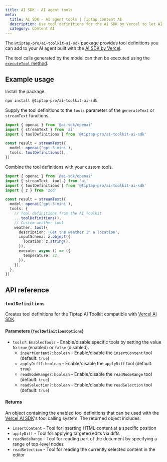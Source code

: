 ```yaml
---
title: AI SDK - AI agent tools
meta:
  title: AI SDK - AI agent tools | Tiptap Content AI
  description: Use tool definitions for the AI SDK by Vercel to let AI agents read and edit Tiptap documents.
  category: Content AI
---
```


The `@tiptap-pro/ai-toolkit-ai-sdk` package provides tool definitions you can add to your AI agent built with the [AI SDK by Vercel](https://ai-sdk.dev/).

The tool calls generated by the model can then be executed using the [`executeTool` method](/content-ai/capabilities/ai-toolkit/primitives/execute-tool).

## Example usage

Install the package.

```bash
npm install @tiptap-pro/ai-toolkit-ai-sdk
```

Supply the tool definitions to the `tools` parameter of the `generateText` or `streamText` functions.

```ts
import { openai } from '@ai-sdk/openai'
import { streamText } from 'ai'
import { toolDefinitions } from '@tiptap-pro/ai-toolkit-ai-sdk'

const result = streamText({
  model: openai('gpt-5-mini'),
  tools: toolDefinitions(),
})
```

Combine the tool definitions with your custom tools.

```ts
import { openai } from '@ai-sdk/openai'
import { streamText, tool } from 'ai'
import { toolDefinitions } from '@tiptap-pro/ai-toolkit-ai-sdk'
import { z } from 'zod'

const result = streamText({
  model: openai('gpt-5-mini'),
  tools: {
    // Tool definitions from the AI Toolkit
    ...toolDefinitions(),
    // Custom weather tool
    weather: tool({
      description: 'Get the weather in a location',
      inputSchema: z.object({
        location: z.string(),
      }),
      execute: async () => ({
        temperature: 72,
      }),
    }),
  },
})
```

## API reference

### `toolDefinitions`

Creates tool definitions for the Tiptap AI Toolkit compatible with [Vercel AI SDK](https://ai-sdk.dev/).

#### Parameters (`ToolDefinitionsOptions`)

- `tools?`: `EnabledTools` - Enable/disable specific tools by setting the value to `true` (enabled) or `false` (disabled).
  - `insertContent?`: `boolean` - Enable/disable the `insertContent` tool (default: `true`)
  - `applyDiff?`: `boolean` - Enable/disable the `applyDiff` tool (default: `true`)
  - `readNodeRange?`: `boolean` - Enable/disable the `readNodeRange` tool (default: `true`)
  - `readSelection?`: `boolean` - Enable/disable the `readSelection` tool (default: `true`)

#### Returns

An object containing the enabled tool definitions that can be used with the [Vercel AI SDK](https://ai-sdk.dev/)'s tool calling system. The returned object includes:

- `insertContent` - Tool for inserting HTML content at a specific position
- `applyDiff` - Tool for applying targeted edits via diffs
- `readNodeRange` - Tool for reading part of the document by specifying a range of top-level nodes
- `readSelection` - Tool for reading the currently selected content in the editor
